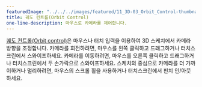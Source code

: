 ---
featuredImage: "../../../images/featured/11_3D-03_Orbit_Control-thumbnail.png"
title: 궤도 컨트롤(Orbit Control)
one-line-description: 마우스로 카메라를 제어합니다.
---

<a href="https://p5js.org/reference/#/p5/orbitControl" target="_blank">궤도 컨트롤(Orbit control)</a>은 
마우스나 터치 입력을 이용하여 3D 스케치에서 카메라 방향을 조정합니다. 
카메라를 회전하려면, 마우스를 왼쪽 클릭하고 드래그하거나 터치스크린에서 스와이프하세요. 
카메라를 이동하려면, 마우스를 오른쪽 클릭하고 드래그하거나 터치스크린에서 두 손가락으로 스와이프하세요. 
스케치의 중심으로 카메라를 더 가까이하거나 멀리하려면, 마우스의 스크롤 휠을 사용하거나 터치스크린에서 핀치 인/아웃하세요.